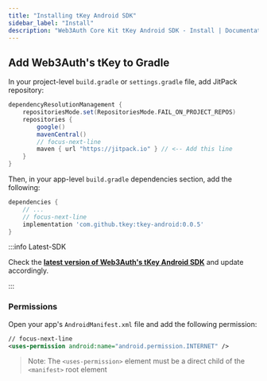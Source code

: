 ```yaml
---
title: "Installing tKey Android SDK"
sidebar_label: "Install"
description: "Web3Auth Core Kit tKey Android SDK - Install | Documentation - Web3Auth"
---
```


## Add Web3Auth's tKey to Gradle

In your project-level `build.gradle` or `settings.gradle` file, add JitPack repository:

```groovy
dependencyResolutionManagement {
    repositoriesMode.set(RepositoriesMode.FAIL_ON_PROJECT_REPOS)
    repositories {
        google()
        mavenCentral()
        // focus-next-line
        maven { url "https://jitpack.io" } // <-- Add this line
    }
}
```

Then, in your app-level `build.gradle` dependencies section, add the following:

```groovy
dependencies {
    // ...
    // focus-next-line
    implementation 'com.github.tkey:tkey-android:0.0.5'
}
```

:::info Latest-SDK

Check the
**[latest version of Web3Auth's tKey Android SDK](https://github.com/tkey/tkey-android/releases)**
and update accordingly.

:::

### Permissions

Open your app's `AndroidManifest.xml` file and add the following permission:

```xml
// focus-next-line
<uses-permission android:name="android.permission.INTERNET" />
```

> Note: The `<uses-permission>` element must be a direct child of the `<manifest>` root element
